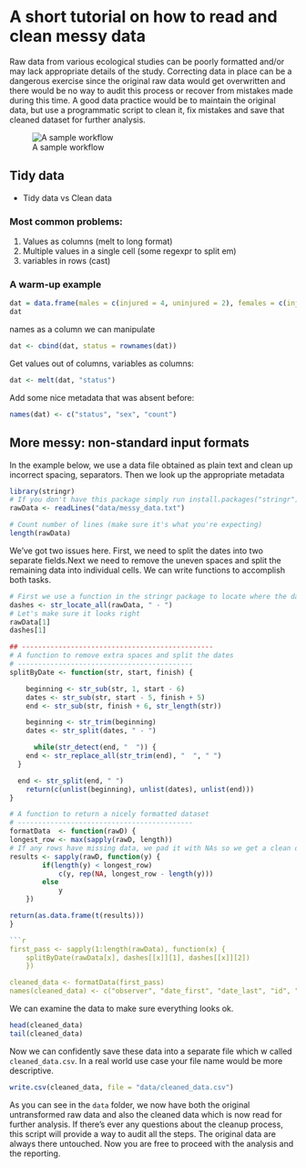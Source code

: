 
# A short tutorial on how to read and clean messy data

Raw data from various ecological studies can be poorly formatted and/or may lack appropriate details of the study. Correcting data in place can be a dangerous exercise since the original raw data would get overwritten and there would be no way to audit this process or recover from mistakes made during this time. A good data practice would be to maintain the original data, but use a programmatic script to clean it, fix mistakes and save that cleaned dataset for further analysis. 

![A sample workflow](assets/sample_workflow.png)


## Tidy data

* Tidy data vs Clean data

### Most common problems:


1. Values as columns  (melt to long format)
2. Multiple values in a single cell (some regexpr to split em)
3. variables in rows (cast)


### A warm-up example


```r
dat = data.frame(males = c(injured = 4, uninjured = 2), females = c(injured = 1, uninjured = 5))
dat
```

names as a column we can manipulate

```r
dat <- cbind(dat, status = rownames(dat)) 
```

Get values out of columns, variables as columns:

```r
dat <- melt(dat, "status") 
```

Add some nice metadata that was absent before:

```r
names(dat) <- c("status", "sex", "count") 
```


## More messy: non-standard input formats



In the example below, we use a data file obtained as plain text and clean up incorrect spacing, separators. Then we look up the appropriate metadata 

```r
library(stringr)
# If you don't have this package simply run install.packages("stringr")
rawData <- readLines("data/messy_data.txt")
```

```r
# Count number of lines (make sure it's what you're expecting)
length(rawData)
```

We've got two issues here. First, we need to split the dates into two separate fields.Next we need to remove the uneven spaces and split the remaining data into individual cells. We can write functions to accomplish both tasks.


```r
# First we use a function in the stringr package to locate where the dashes are. Note that we are not just searching for the dash but a string that includes the space before and after.
dashes <- str_locate_all(rawData, " - ")
# Let's make sure it looks right
rawData[1]
dashes[1]
```

```r
## -----------------------------------------------
# A function to remove extra spaces and split the dates
# -------------------------------------------
splitByDate <- function(str, start, finish) {

    beginning <- str_sub(str, 1, start - 6)
    dates <- str_sub(str, start - 5, finish + 5)
    end <- str_sub(str, finish + 6, str_length(str))

    beginning <- str_trim(beginning)
    dates <- str_split(dates, " - ")

      while(str_detect(end, "  ")) {
    end <- str_replace_all(str_trim(end), "  ", " ")    
  }

  end <- str_split(end, " ")
    return(c(unlist(beginning), unlist(dates), unlist(end)))
}

# A function to return a nicely formatted dataset
# -------------------------------------------
formatData  <- function(rawD) {
longest_row <- max(sapply(rawD, length))
# If any rows have missing data, we pad it with NAs so we get a clean data.frame
results <- sapply(rawD, function(y) {
        if(length(y) < longest_row)
            c(y, rep(NA, longest_row - length(y))) 
        else 
            y
    })

return(as.data.frame(t(results)))
} 

```r
first_pass <- sapply(1:length(rawData), function(x) {
    splitByDate(rawData[x], dashes[[x]][1], dashes[[x]][2])
    })

cleaned_data <- formatData(first_pass)
names(cleaned_data) <- c("observer", "date_first", "date_last", "id", "distance", "direction", "speed", "measurex", "measurey", "migratory_status", "times_observed")
```
We can examine the data to make sure everything looks ok.

```r
head(cleaned_data)
tail(cleaned_data)
```

Now we can confidently save these data into a separate file which w called `cleaned_data.csv`. In a real world use case your file name would be more descriptive.


```r
write.csv(cleaned_data, file = "data/cleaned_data.csv")
```

As you can see in the `data` folder, we now have both the original untransformed raw data and also the cleaned data which is now read for further analysis. If there's ever any questions about the cleanup process, this script will provide a way to audit all the steps. The original data are always there untouched. Now you are free to proceed with the analysis and the reporting.


